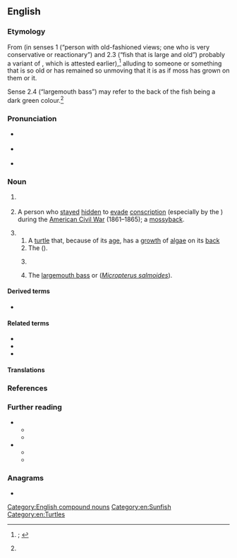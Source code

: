 ==English==
{{was wotd|2021|October|6}}

===Etymology===
{{multiple images
|direction = vertical
|image1 = Chelydra serpentina at Waubay National Wildlife Refuge, South Dakota, USA.jpg
|image2 = Largemouth bass fish underwater animal in natural habitat micropterus salmoides.jpg
|caption2 = Two animals known as mossbacks: a {{vern|common snapping turtle}} ({{taxlink|Chelydra serpentina|species|ver=210903}}; ''top''; ''sense 3.2'') at the {{w|Waubay National Wildlife Refuge}} in [[South Dakota]], USA; and a [[largemouth bass]] (''[[Micropterus salmoides]]''; ''bottom''; ''sense 3.4'').
}}

From {{compound|en|moss|back|type=bahuvrihi|notext=1}} (in senses 1 (“person with old-fashioned views; one who is very conservative or reactionary”) and 2.3 (“fish that is large and old”) probably a variant of {{m|en|mossyback}}, which is attested earlier),<ref name="OED">{{R:OED Online|pos=n|id=122569|date=December 2020|nodot=1}}; {{R:Lexico|pos=n}}</ref> alluding to someone or something that is so old or has remained so unmoving that it is as if moss has grown on them or it.

Sense 2.4 (“largemouth bass”) may refer to the back of the fish being a dark green colour.<ref name="OED"/>

===Pronunciation===
* {{a|RP}} {{IPA|en|/ˈmɒsbæk/}}
* {{a|GA}} {{IPA|en|/ˈmɔsˌbæk/|/ˈmɑs-/}}
* {{hyphenation|en|moss|back}}

===Noun===
{{en-noun}} {{term-label|en|chiefly|US}}

# {{lb|en|informal}} {{synonym of|en|mossyback|t=a [[person]] with [[old-fashioned#Adjective|old-fashioned]] [[view#Noun|views]]; hence, one who is very [[conservative#Adjective|conservative]] or [[reactionary#Adjective|reactionary]]}}
#: {{synonyms|en|conservative|reactionary|retrograde|traditionalist}}
# {{lb|en|informal|historical}} A person who [[stay#Verb|stayed]] [[hidden#Adjective|hidden]] to [[evade]] [[conscription]] (especially by the {{w|Confederate States Army}}) during the [[American Civil War]] (1861–1865); a [[mossyback]].
# {{non-gloss definition|Senses relating to animals.}}
## A [[turtle#Noun|turtle]] that, because of its [[age#Noun|age]], has a [[growth]] of [[alga]]e on its [[back#Noun|back]]
## The {{vern|common snapping turtle}} ({{taxlink|Chelydra serpentina|species|ver=210903}}).
## {{lb|en|fishing}} {{synonym of|en|mossyback|t=a [[fish#Noun|fish]] that is [[large#Adjective|large]] and [[old#Adjective|old]], especially one that has algae [[grow#Verb|growing]] on its back}}
## The [[largemouth bass]] or {{vern|moss bass}} (''[[Micropterus salmoides]]'').

====Derived terms====
* {{l|en|mossbacked}}

====Related terms====
* {{l|en|a rolling stone gathers no moss}}
* {{l|en|mossyback}}
* {{l|en|mossybacked}}

====Translations====
{{trans-see|person with old-fashioned views; hence, one who is very conservative or reactionary|mossyback}}

{{trans-top|person who stayed hidden to evade conscription during the American Civil War}}
{{trans-mid}}
{{trans-bottom}}

{{trans-top|turtle that has a growth of algae on its back}}
{{trans-mid}}
{{trans-bottom}}

{{trans-see|''Chelydra serpentina''|common snapping turtle}}
{{trans-see|fish that is large and old|mossyback}}
{{trans-see|''Micropterus salmoides''|largemouth bass}}

===References===
<references/>

===Further reading===
* {{pedia|common snapping turtle}}
** {{commonslite|Chelydra serpentina|i=1}}
** {{specieslite|Chelydra serpentina|i=1}}
* {{pedia|largemouth bass}}
** {{commonslite|Micropterus salmoides|i=1}}
** {{specieslite|Micropterus salmoides|i=1}}

===Anagrams===
* {{anagrams|en|a=abckmoss|sambocks}}

[[Category:English compound nouns]]
[[Category:en:Sunfish]]
[[Category:en:Turtles]]